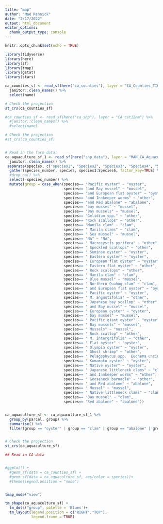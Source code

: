 ```yaml
---
title: "map"
author: "Mae Rennick"
date: "2/17/2022"
output: html_document
editor_options: 
  chunk_output_type: console
---
```


```r
knitr::opts_chunk$set(echo = TRUE)

library(tidyverse)
library(here)
library(sf)
library(tmap)
library(gstat)
library(stars)
```

```r

ca_counties_sf <- read_sf(here("ca_counties"), layer = "CA_Counties_TIGER2016") %>% 
  janitor::clean_names() %>% 
  select(name)

# Check the projection
st_crs(ca_counties_sf)

#ca_counties_sf <- read_sf(here("ca_shp"), layer = "CA_cst12nm") %>% 
  #janitor::clean_names() %>% 
  #select(name)

# Check the projection
#st_crs(ca_counties_sf)


# Read in the farm data:
ca_aquaculture_sf_1 <- read_sf(here("shp_data"), layer = "MAN_CA_Aquaculture") %>% 
  janitor::clean_names() %>% 
 separate(species, c("species1", "Species2", "Species3", "Species4", "Species5", "Species6"), sep = ",", remove = TRUE) %>%
  gather(species_number, species, species1:Species6, factor_key=TRUE) %>% 
  #drop_na() %>% 
  select(-species_number) %>% 
  mutate(group = case_when(species== "Pacific oyster" ~ "oyster",
                           species== "and Bay mussel" ~ "mussel",
                           species== "and European flat oyster" ~ "oyster",
                           species== "and Innkeeper worms" ~ "other",
                           species== "and Red abalone" ~ "abalone",
                           species== "bay mussel" ~ "mussel",
                           species== "Bay mussels" ~ "mussel",
                           species== "Gelidium spp." ~ "other",
                           species== "Rock scallops" ~ "other",
                           species== "Manila clam" ~ "clam",
                           species== " Manila clams" ~ "clam",
                           species== " Sea mussel" ~ "mussel",
                           species== "NA" ~ "NA",
                           species== " Macrocystis pyrifera" ~ "other",
                           species== " Speckled scallops" ~ "other",
                           species== " Suminoe oyster" ~ "oyster",
                           species== " Eastern oyster" ~ "oyster",
                           species== " European flat oyster" ~ "oyster",
                           species== " Eastern flat oyster" ~ "other",
                           species== " Rock scallops" ~ "other",
                           species== " Manila clam" ~ "clam",
                           species== " Blue mussel" ~ "mussel",
                           species== " Northern Quahog clam" ~ "clam",
                           species== " and European flat oyster" ~ "oyster",
                           species== " Pacific oyster" ~ "oyster",
                           species== " M. angustifolia" ~ "other",
                           species== " Japanese bay scallop" ~ "other",
                           species== " and Bay mussel" ~ "mussel",
                           species== " European oyster" ~ "oyster",
                           species== " bay mussel" ~ "mussel",
                           species== " Pacific giant oyster" ~ "oyster",
                           species== " Bay mussels" ~ "mussel",
                           species== " Mussels" ~ "mussel",
                           species== " Rock scallop" ~ "other",
                           species== " M. intergrifolia" ~ "other",
                           species== " Flat oyster" ~ "oyster",
                           species== " Olympia oyster" ~ "oyster",
                           species== " Ghost shrimp" ~ "other",
                           species== " Pelagophycus spp.  Euchema uncinatum (male plants only)" ~ "other",
                           species== " Kumamoto oyster" ~ "oyster",
                           species== " Native oyster" ~ "oyster",
                           species== " Japanese littleneck clams" ~ "clam",
                           species== " and Innkeeper worms" ~ "other",
                           species== " Gooseneck barnacle" ~ "other",
                           species== " and Red abalone" ~ "abalone",
                           species== " Mussel" ~ "mussel",
                           species== " Native littleneck clams" ~ "clam",
                           species== "Bay mussel" ~ "clam",
                           species== "Red abalone" ~ "abalone"))


ca_aquaculture_sf <- ca_aquaculture_sf_1 %>% 
  group_by(parcel, group) %>% 
  summarise() %>% 
  filter(group == "oyster" | group == "clam" | group == "abalone" | group == "mussel")


# Check the projection
st_crs(ca_aquaculture_sf)

## Read in CA data


#ggplot() +
  #geom_sf(data = ca_counties_sf) +
  #geom_sf(data = ca_aquaculture_sf, aes(color = species))+
  #theme(legend.position = "none")


tmap_mode("view")

tm_shape(ca_aquaculture_sf) +
  tm_dots("group", palette = 'Blues')+
  tm_layout(legend.position = c("RIGHT","TOP"),
            legend.frame = TRUE)


```

